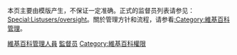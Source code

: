 {{catmore|Wikipedia:監督}}

本页主要由模版{{tl|OS topicon}}产生，不保证一定准确。正式的监督员列表请参见：[[Special:Listusers/oversight|Special:Listusers/oversight]]。關於管理方针和流程，请参看[[:Category:維基百科管理|:Category:維基百科管理]]。
{{Commonscat|Wikipedia oversighters}}

[[Category:維基百科管理人員|]]
[[Category:依用户组区分的维基人|監督员]]
[[Category:維基百科權限|Category:維基百科權限]]
